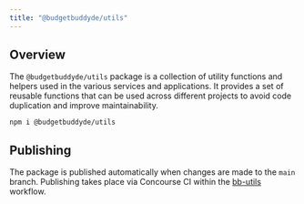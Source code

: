 ```yaml
---
title: "@budgetbuddyde/utils"
---
```


## Overview

The `@budgetbuddyde/utils` package is a collection of utility functions and helpers used in the various services and applications. It provides a set of reusable functions that can be used across different projects to avoid code duplication and improve maintainability.

```package-install
npm i @budgetbuddyde/utils
```

## Publishing

The package is published automatically when changes are made to the `main` branch. Publishing takes place via Concourse CI within the [bb-utils](https://ci.tools.tklein.it/teams/main/pipelines/bb-utils?group=all) workflow.

